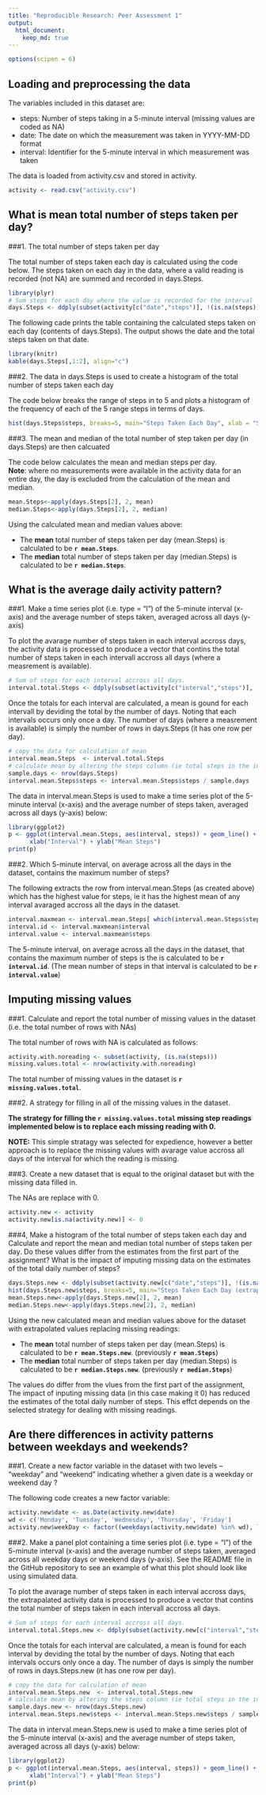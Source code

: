 ```yaml
---
title: "Reproducible Research: Peer Assessment 1"
output: 
  html_document:
    keep_md: true
---
```


```r
options(scipen = 6)
```

## Loading and preprocessing the data


The variables included in this dataset are:  

- steps: Number of steps taking in a 5-minute interval (missing values are coded as NA)
- date: The date on which the measurement was taken in YYYY-MM-DD format
- interval: Identifier for the 5-minute interval in which measurement was taken


The data is loaded from activity.csv and stored in activity. 

```r
activity <- read.csv("activity.csv") 
```

## What is mean total number of steps taken per day?   


###1. The total number of steps taken per day   

The total number of steps taken each day is calculated using the code below. The steps taken on each day in the data, where a valid reading is recorded (not NA) are summed and recorded in days.Steps. 

```r
library(plyr)
# Sum steps for each day where the value is recorded for the interval
days.Steps <- ddply(subset(activity[c("date","steps")], !(is.na(steps)) ), "date", colwise(sum))
```

The following cade prints the table containing the calculated steps taken on each day (contents of days.Steps). The output shows the date and the total steps taken on that date.   

```r
library(knitr)
kable(days.Steps[,1:2], align="c")
```
   
###2. The data in days.Steps is used to create a histogram of the total number of steps taken each day   

The code below breaks the range of steps in to 5 and plots a histogram of the frequency of each of the 5 range steps in terms of days.

```r
hist(days.Steps$steps, breaks=5, main="Steps Taken Each Day", xlab = "Steps taken", ylab="Number of days (frequency)")
```


###3. The mean and median of the total number of step taken per day (in days.Steps) are then calcuated   

The code below calculates the mean and median steps per day.   
**Note**: where no measurements were available in the activity data for an entire day, the day is excluded from the calculation of the mean and median.   

```r
mean.Steps<-apply(days.Steps[2], 2, mean)
median.Steps<-apply(days.Steps[2], 2, median)
```


Using the calculated mean and median values above: 

- The **mean** total number of steps taken per day (mean.Steps) is calculated to be **`r mean.Steps`**.   
- The **median** total number of steps taken per day (median.Steps) is calculated to be **`r median.Steps`**.   

## What is the average daily activity pattern?

###1. Make a time series plot (i.e. type = "l") of the 5-minute interval (x-axis) and the average number of steps taken, averaged across all days (y-axis)


To plot the avarage number of steps taken in each interval accross days, the activity data is processed to produce a vector that contins the total number of steps taken in each intervall accross all days (where a measrement is available).

```r
# Sum of steps for each interval accross all days.
interval.total.Steps <- ddply(subset(activity[c("interval","steps")], !(is.na(steps)) ), "interval", colwise(sum))
```

Once the totals for each interval are calculated, a mean is gound for each intervall by deviding the total by the number of days. Noting that each intervals occurs only once a day. The number of days (where a measrement is available) is simply the number of rows in days.Steps (it has one row per day).   

```r
# copy the data for calculation of mean
interval.mean.Steps  <- interval.total.Steps
# calculate mean by altering the steps column (ie total steps in the interval/ days)
sample.days <- nrow(days.Steps)
interval.mean.Steps$steps <- interval.mean.Steps$steps / sample.days
```

The data in interval.mean.Steps is used to make a time series plot of the 5-minute interval (x-axis) and the average number of steps taken, averaged across all days (y-axis) below:

```r
library(ggplot2)
p <- ggplot(interval.mean.Steps, aes(interval, steps)) + geom_line() +
      xlab("Interval") + ylab("Mean Steps")
print(p)
```

###2. Which 5-minute interval, on average across all the days in the dataset, contains the maximum number of steps?

The following extracts the row from interval.mean.Steps (as created above) which has the highest value for steps, ie it has the highest mean of any interval avaraged accross all the days in the dataset.   

```r
interval.maxmean <- interval.mean.Steps[ which(interval.mean.Steps$steps == max(interval.mean.Steps$steps)), ]
interval.id <- interval.maxmean$interval
interval.value <- interval.maxmean$steps
```


The 5-minute interval, on average across all the days in the dataset, that contains the maximum number of steps is the is calculated to be  **`r interval.id`**. (The mean number of steps in that interval is calculated to be **`r interval.value`**)   

## Imputing missing values

###1. Calculate and report the total number of missing values in the dataset (i.e. the total number of rows with NAs)   

The total number of rows with NA is calculated as follows:

```r
activity.with.noreading <- subset(activity, (is.na(steps)))
missing.values.total <- nrow(activity.with.noreading)
```

The total number of missing values in the dataset is **`r missing.values.total`**.   
   
   

###2. A strategy for filling in all of the missing values in the dataset.

**The strategy for filling the `r missing.values.total` missing step readings implemented below is to replace each missing reading with 0.**   

**NOTE:**  This simple stratagy was selected for expedience, however a better approach is to replace the missing values with avarage value accross all days of the interval for which the reading is missing.  


###3. Create a new dataset that is equal to the original dataset but with the missing data filled in.

The NAs are replace with 0.   

```r
activity.new <- activity
activity.new[is.na(activity.new)] <- 0
```

###4, Make a histogram of the total number of steps taken each day and Calculate and report the mean and median total number of steps taken per day. Do these values differ from the estimates from the first part of the assignment? What is the impact of imputing missing data on the estimates of the total daily number of steps?


```r
days.Steps.new <- ddply(subset(activity.new[c("date","steps")], !(is.na(steps)) ), "date", colwise(sum))
hist(days.Steps.new$steps, breaks=5, main="Steps Taken Each Day (extrapalations instead of missing readings)", xlab = "Steps taken", ylab="Number of days (frequency)")
mean.Steps.new<-apply(days.Steps.new[2], 2, mean)
median.Steps.new<-apply(days.Steps.new[2], 2, median)
```


Using the new calculated mean and median values above for the dataset with extrapolated values replacing missing readings: 

- The **mean** total number of steps taken per day (mean.Steps) is calculated to be **`r mean.Steps.new`**.  (previously **`r mean.Steps`**) 
- The **median** total number of steps taken per day (median.Steps) is calculated to be **`r median.Steps.new`**. (previously **`r median.Steps`**)

The values do differ from the vlues from the first part of the assignment, The impact of inputing missing data (in this case making it 0) has reduced the estimates of the total daily number of steps. This effct depends on the selected strategy for dealing with missing readings.


## Are there differences in activity patterns between weekdays and weekends?

###1. Create a new factor variable in the dataset with two levels – “weekday” and “weekend” indicating whether a given date is a weekday or weekend day ?

The following code creates a new factor variable:   

```r
activity.new$date <- as.Date(activity.new$date)
wd <- c('Monday', 'Tuesday', 'Wednesday', 'Thursday', 'Friday')
activity.new$weekDay <- factor((weekdays(activity.new$date) %in% wd), levels=c(FALSE, TRUE), labels=c('weekend', 'weekday'))
```


###2. Make a panel plot containing a time series plot (i.e. type = "l") of the 5-minute interval (x-axis) and the average number of steps taken, averaged across all weekday days or weekend days (y-axis). See the README file in the GitHub repository to see an example of what this plot should look like using simulated data.

To plot the avarage number of steps taken in each interval accross days, the extrapalated activity data is processed to produce a vector that contins the total number of steps taken in each intervall accross all days.

```r
# Sum of steps for each interval accross all days.
interval.total.Steps.new <- ddply(subset(activity.new[c("interval","steps")], !(is.na(steps)) ), "interval", colwise(sum))
```

Once the totals for each interval are calculated, a mean is found for each interval by deviding the total by the number of days. Noting that each intervals occurs only once a day. The number of days is simply the number of rows in days.Steps.new (it has one row per day).   

```r
# copy the data for calculation of mean
interval.mean.Steps.new  <- interval.total.Steps.new
# calculate mean by altering the steps column (ie total steps in the interval/ days)
sample.days.new <- nrow(days.Steps.new)
interval.mean.Steps.new$steps <- interval.mean.Steps.new$steps / sample.days.new
```

The data in interval.mean.Steps.new is used to make a time series plot of the 5-minute interval (x-axis) and the average number of steps taken, averaged across all days (y-axis) below:

```r
library(ggplot2)
p <- ggplot(interval.mean.Steps, aes(interval, steps)) + geom_line() +
      xlab("Interval") + ylab("Mean Steps")
print(p)
```
